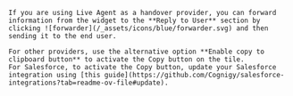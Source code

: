     If you are using Live Agent as a handover provider, you can forward information from the widget to the **Reply to User** section by clicking ![forwarder](/_assets/icons/blue/forwarder.svg) and then sending it to the end user.

    For other providers, use the alternative option **Enable copy to clipboard button** to activate the Copy button on the tile.
    For Salesforce, to activate the Copy button, update your Salesforce integration using [this guide](https://github.com/Cognigy/salesforce-integrations?tab=readme-ov-file#update).
